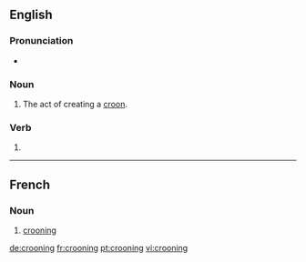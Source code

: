 ==English==

===Pronunciation===
* {{IPA|/ˈkɹuːnɪŋ/|lang=en}}

===Noun===
{{en-noun}}

# The act of creating a [[croon]].

===Verb===
{{head|en|present participle}}

# {{present participle of|croon|lang=en|nocat=1}}

----

==French==

===Noun===
{{fr-noun|m}}

# [[#English|crooning]]

[[de:crooning]]
[[fr:crooning]]
[[pt:crooning]]
[[vi:crooning]]